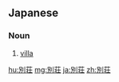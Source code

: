 ==Japanese==
{{ja-kanjitab|べつ|k1=べっ|そう|yomi=on}}

===Noun===
{{ja-noun|べっそう}}

# [[villa]] {{gloss|a house used as a retreat}}

[[hu:別荘]]
[[mg:別荘]]
[[ja:別荘]]
[[zh:別荘]]